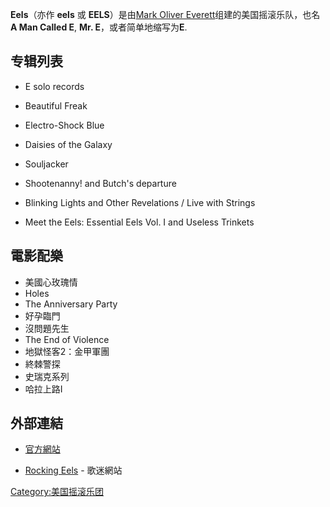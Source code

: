 {{Infobox musical artist
|  Name            = Eels
|  Img             = Eels at Birmingham Town Hall 26Feb2008.jpg
|  Img_capt        = Birmingham Town Hall, 2008年2月。Lyster（左）和E（右）
|  Background      = group_or_band
|  Years_active    = 1995–present
|  Origin          = [[加利福尼亚州|加利福尼亚州]], [[United_States|美国]]
|  Genre           = [[独立摇滚|独立摇滚]] <br /> [[民谣|民谣]]
|  Label           = [[DreamWorks_Records|DreamWorks]]<br /> [[Vagrant_Records|Vagrant]]
|  Current_members = [[Mark_Oliver_Everett|E]]  <br /> [[Jeff_Lyster|Jeff Lyster]] (The Chet)
|  Past_members    = [[Jonathan_"Butch"_Norton|Jonathan "Butch" Norton]] <br /> [[Tommy_Walter|Tommy Walter]] <br /> [[Adam_Siegel|Adam Siegel]] <br /> [[John_Parish|John Parish]] <br /> [[Lisa_Germano|Lisa Germano]] <br /> Joe Gore <br /> Koool G Murder <br /> Puddin' <br /> Shon Sullivan <br /> Derek Brown <br /> Alan Hunter 
}}
'''Eels'''（亦作 '''eels''' 或 '''EELS'''）是由[[Mark_Oliver_Everett|Mark Oliver Everett]]组建的美国摇滚乐队，也名 '''A Man Called E''', '''Mr. E'''，或者简单地缩写为'''E'''.



== 专辑列表 ==
*E solo records

*Beautiful Freak

*Electro-Shock Blue

*Daisies of the Galaxy

*Souljacker

*Shootenanny! and Butch's departure

*Blinking Lights and Other Revelations / Live with Strings

*Meet the Eels: Essential Eels Vol. I and Useless Trinkets

== 電影配樂 ==
*美國心玫瑰情
*Holes
*The Anniversary Party
*好孕臨門
*沒問題先生
*The End of Violence
*地獄怪客2：金甲軍團
*終棘警探
*史瑞克系列
*哈拉上路Ⅰ

== 外部連結 ==
* {{en}}[http://www.eelstheband.com/ 官方網站]{{Wayback|url=http://www.eelstheband.com/ |date=20091025192344 }}
* {{en}}[http://www.rockingeels.com/ Rocking Eels]{{Wayback|url=http://www.rockingeels.com/ |date=20100819114546 }} - 歌迷網站

{{Authority control}}
[[Category:美国摇滚乐团|Category:美国摇滚乐团]]